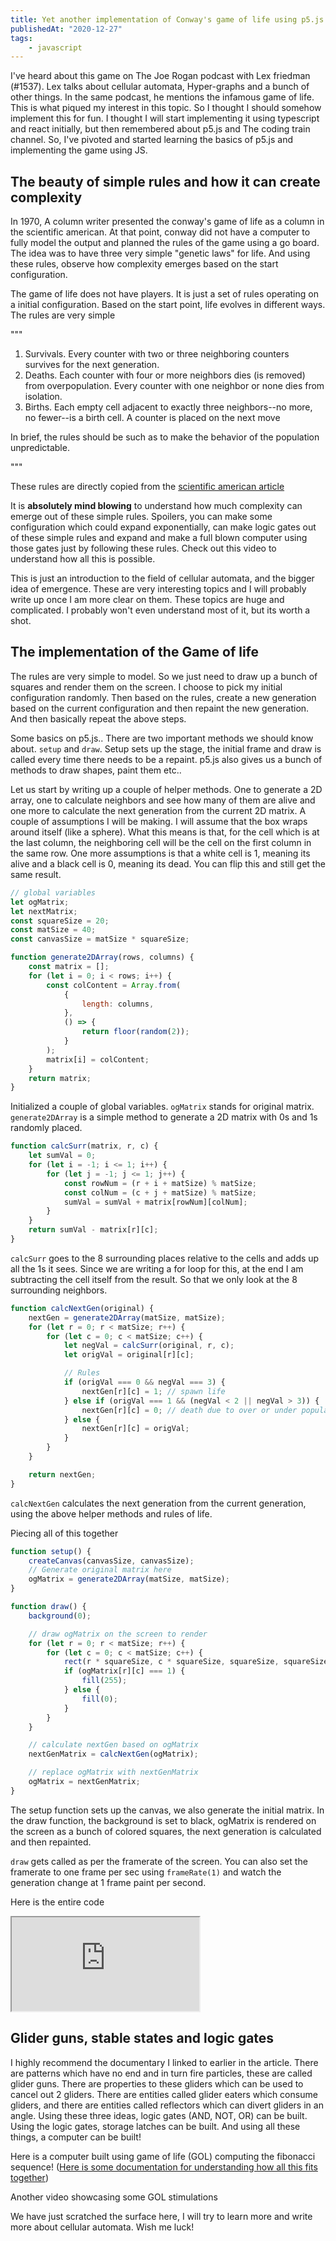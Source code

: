 ```yaml
---
title: Yet another implementation of Conway's game of life using p5.js
publishedAt: "2020-12-27"
tags:
    - javascript
---
```


I've heard about this game on The Joe Rogan podcast with Lex friedman (#1537). Lex talks about cellular automata,
Hyper-graphs and a bunch of other things. In the same podcast, he mentions the infamous game of life. This is what
piqued my interest in this topic. So I thought I should somehow implement this for fun. I thought I will start
implementing it using typescript and react initially, but then remembered about p5.js and The coding train channel. So,
I've pivoted and started learning the basics of p5.js and implementing the game using JS.

## The beauty of simple rules and how it can create complexity

In 1970, A column writer presented the conway's game of life as a column in the scientific american. At that point,
conway did not have a computer to fully model the output and planned the rules of the game using a go board. The idea
was to have three very simple "genetic laws" for life. And using these rules, observe how complexity emerges based on
the start configuration.

The game of life does not have players. It is just a set of rules operating on a initial configuration. Based on the
start point, life evolves in different ways. The rules are very simple

"""

1.  Survivals. Every counter with two or three neighboring counters survives for the next generation.
2.  Deaths. Each counter with four or more neighbors dies (is removed) from overpopulation. Every counter with one
    neighbor or none dies from isolation.
3.  Births. Each empty cell adjacent to exactly three neighbors--no more, no fewer--is a birth cell. A counter is placed
    on the next move

In brief, the rules should be such as to make the behavior of the population unpredictable.

"""

These rules are directly copied from the [scientific american
article](https://web.stanford.edu/class/sts145/Library/life.pdf)

It is **absolutely mind blowing** to understand how much complexity can emerge out of these simple rules. Spoilers, you
can make some configuration which could expand exponentially, can make logic gates out of these simple rules and expand
and make a full blown computer using those gates just by following these rules. Check out this video to understand how
all this is possible.

<YoutubeEmbed youtubeID="Kk2MH9O4pXY" />

This is just an introduction to the field of cellular automata, and the bigger idea of emergence. These are very
interesting topics and I will probably write up once I am more clear on them. These topics are huge and complicated. I
probably won't even understand most of it, but its worth a shot.

## The implementation of the Game of life

The rules are very simple to model. So we just need to draw up a bunch of squares and render them on the screen. I
choose to pick my initial configuration randomly. Then based on the rules, create a new generation based on the current
configuration and then repaint the new generation. And then basically repeat the above steps.

Some basics on p5.js.. There are two important methods we should know about. `setup` and `draw`. Setup sets up the
stage, the initial frame and draw is called every time there needs to be a repaint. p5.js also gives us a bunch of
methods to draw shapes, paint them etc..

Let us start by writing up a couple of helper methods. One to generate a 2D array, one to calculate neighbors and see
how many of them are alive and one more to calculate the next generation from the current 2D matrix. A couple of
assumptions I will be making. I will assume that the box wraps around itself (like a sphere). What this means is that,
for the cell which is at the last column, the neighboring cell will be the cell on the first column in the same row. One
more assumptions is that a white cell is 1, meaning its alive and a black cell is 0, meaning its dead. You can flip this
and still get the same result.

```javascript
// global variables
let ogMatrix;
let nextMatrix;
const squareSize = 20;
const matSize = 40;
const canvasSize = matSize * squareSize;

function generate2DArray(rows, columns) {
    const matrix = [];
    for (let i = 0; i < rows; i++) {
        const colContent = Array.from(
            {
                length: columns,
            },
            () => {
                return floor(random(2));
            }
        );
        matrix[i] = colContent;
    }
    return matrix;
}
```

Initialized a couple of global variables. `ogMatrix` stands for original matrix. `generate2DArray` is a simple method to generate a 2D matrix with 0s and 1s randomly placed.

```javascript
function calcSurr(matrix, r, c) {
    let sumVal = 0;
    for (let i = -1; i <= 1; i++) {
        for (let j = -1; j <= 1; j++) {
            const rowNum = (r + i + matSize) % matSize;
            const colNum = (c + j + matSize) % matSize;
            sumVal = sumVal + matrix[rowNum][colNum];
        }
    }
    return sumVal - matrix[r][c];
}
```

`calcSurr` goes to the 8 surrounding places relative to the cells and adds up all the 1s it sees. Since we are writing a
for loop for this, at the end I am subtracting the cell itself from the result. So that we only look at the 8
surrounding neighbors.

```javascript
function calcNextGen(original) {
    nextGen = generate2DArray(matSize, matSize);
    for (let r = 0; r < matSize; r++) {
        for (let c = 0; c < matSize; c++) {
            let negVal = calcSurr(original, r, c);
            let origVal = original[r][c];

            // Rules
            if (origVal === 0 && negVal === 3) {
                nextGen[r][c] = 1; // spawn life
            } else if (origVal === 1 && (negVal < 2 || negVal > 3)) {
                nextGen[r][c] = 0; // death due to over or under population
            } else {
                nextGen[r][c] = origVal;
            }
        }
    }

    return nextGen;
}
```

`calcNextGen` calculates the next generation from the current generation, using the above helper methods and rules of
life.

Piecing all of this together

```javascript
function setup() {
    createCanvas(canvasSize, canvasSize);
    // Generate original matrix here
    ogMatrix = generate2DArray(matSize, matSize);
}

function draw() {
    background(0);

    // draw ogMatrix on the screen to render
    for (let r = 0; r < matSize; r++) {
        for (let c = 0; c < matSize; c++) {
            rect(r * squareSize, c * squareSize, squareSize, squareSize);
            if (ogMatrix[r][c] === 1) {
                fill(255);
            } else {
                fill(0);
            }
        }
    }

    // calculate nextGen based on ogMatrix
    nextGenMatrix = calcNextGen(ogMatrix);

    // replace ogMatrix with nextGenMatrix
    ogMatrix = nextGenMatrix;
}
```

The setup function sets up the canvas, we also generate the initial matrix. In the draw function, the background is set
to black, ogMatrix is rendered on the screen as a bunch of colored squares, the next generation is calculated and then
repainted.

`draw` gets called as per the framerate of the screen. You can also set the framerate to one frame per sec using
`frameRate(1)` and watch the generation change at 1 frame paint per second.

Here is the entire code

<iframe src="https://editor.p5js.org/BharatKalluri/embed/0CfHbzr4d"></iframe>

## Glider guns, stable states and logic gates

I highly recommend the documentary I linked to earlier in the article. There are patterns which have no end and in turn
fire particles, these are called glider guns. There are properties to these gliders which can be used to cancel out 2
gliders. There are entities called glider eaters which consume gliders, and there are entities called reflectors which
can divert gliders in an angle. Using these three ideas, logic gates (AND, NOT, OR) can be built. Using the logic gates,
storage latches can be built. And using all these things, a computer can be built!

Here is a computer built using game of life (GOL) computing the fibonacci sequence! ([Here is some documentation for
understanding how all this fits together](https://www.nicolasloizeau.com/gol-computer))

<YoutubeEmbed youtubeID="8unMqSp0bFY" />

Another video showcasing some GOL stimulations

<YoutubeEmbed youtubeID="C2vgICfQawE" />

We have just scratched the surface here, I will try to learn more and write more about cellular automata. Wish me luck!
